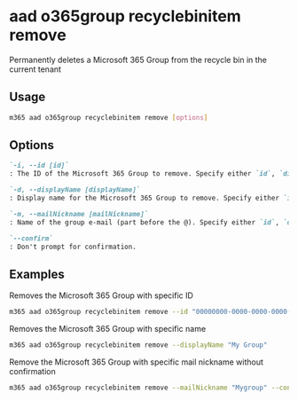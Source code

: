 
# aad o365group recyclebinitem remove

Permanently deletes a Microsoft 365 Group from the recycle bin in the current tenant

## Usage

```sh
m365 aad o365group recyclebinitem remove [options]
```

## Options

```md definition-list
`-i, --id [id]`
: The ID of the Microsoft 365 Group to remove. Specify either `id`, `displayName` or `mailNickname` but not multiple.

`-d, --displayName [displayName]`
: Display name for the Microsoft 365 Group to remove. Specify either `id`, `displayName` or `mailNickname` but not multiple.

`-m, --mailNickname [mailNickname]`
: Name of the group e-mail (part before the @). Specify either `id`, `displayName` or `mailNickname` but not multiple.

`--confirm`
: Don't prompt for confirmation.
```

<Global />

## Examples

Removes the Microsoft 365 Group with specific ID

```sh
m365 aad o365group recyclebinitem remove --id "00000000-0000-0000-0000-000000000000"
```

Removes the Microsoft 365 Group with specific name

```sh
m365 aad o365group recyclebinitem remove --displayName "My Group"
```

Remove the Microsoft 365 Group with specific mail nickname without confirmation

```sh
m365 aad o365group recyclebinitem remove --mailNickname "Mygroup" --confirm
```
